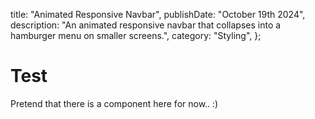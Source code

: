 
  title: "Animated Responsive Navbar",
  publishDate: "October 19th 2024",
  description:
    "An animated responsive navbar that collapses into a hamburger menu on smaller screens.",
  category: "Styling",
};

# Test
Pretend that there is a component here for now.. :)

